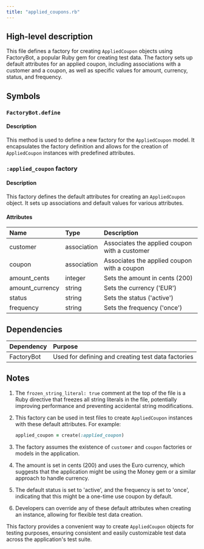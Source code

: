 ```yaml
---
title: "applied_coupons.rb"
---
```


## High-level description
This file defines a factory for creating `AppliedCoupon` objects using FactoryBot, a popular Ruby gem for creating test data. The factory sets up default attributes for an applied coupon, including associations with a customer and a coupon, as well as specific values for amount, currency, status, and frequency.

## Symbols

### `FactoryBot.define`
#### Description
This method is used to define a new factory for the `AppliedCoupon` model. It encapsulates the factory definition and allows for the creation of `AppliedCoupon` instances with predefined attributes.

### `:applied_coupon` factory
#### Description
This factory defines the default attributes for creating an `AppliedCoupon` object. It sets up associations and default values for various attributes.

#### Attributes
| Name | Type | Description |
|:-----|:-----|:------------|
| customer | association | Associates the applied coupon with a customer |
| coupon | association | Associates the applied coupon with a coupon |
| amount_cents | integer | Sets the amount in cents (200) |
| amount_currency | string | Sets the currency ('EUR') |
| status | string | Sets the status ('active') |
| frequency | string | Sets the frequency ('once') |

## Dependencies
| Dependency | Purpose |
|:-----------|:--------|
| FactoryBot | Used for defining and creating test data factories |

## Notes
1. The `frozen_string_literal: true` comment at the top of the file is a Ruby directive that freezes all string literals in the file, potentially improving performance and preventing accidental string modifications.

2. This factory can be used in test files to create `AppliedCoupon` instances with these default attributes. For example:
   ```ruby
   applied_coupon = create(:applied_coupon)
   ```

3. The factory assumes the existence of `customer` and `coupon` factories or models in the application.

4. The amount is set in cents (200) and uses the Euro currency, which suggests that the application might be using the Money gem or a similar approach to handle currency.

5. The default status is set to 'active', and the frequency is set to 'once', indicating that this might be a one-time use coupon by default.

6. Developers can override any of these default attributes when creating an instance, allowing for flexible test data creation.

This factory provides a convenient way to create `AppliedCoupon` objects for testing purposes, ensuring consistent and easily customizable test data across the application's test suite.